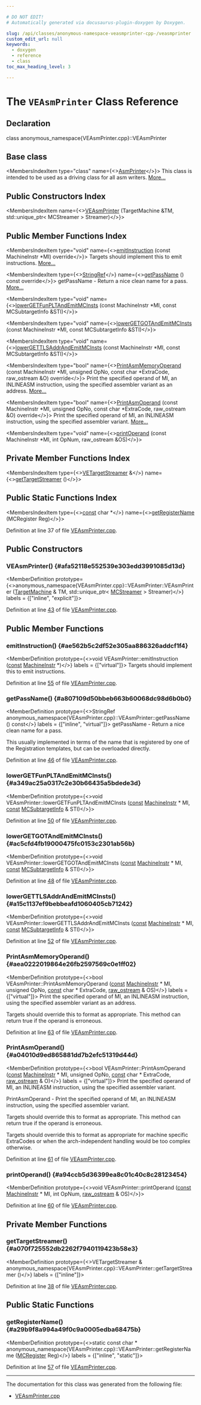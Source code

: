 ```yaml
---

# DO NOT EDIT!
# Automatically generated via docusaurus-plugin-doxygen by Doxygen.

slug: /api/classes/anonymous-namespace-veasmprinter-cpp-/veasmprinter
custom_edit_url: null
keywords:
  - doxygen
  - reference
  - class
toc_max_heading_level: 3

---
```





# The `VEAsmPrinter` Class Reference

<DoxygenPage pluginConfig={pluginConfig}>



## Declaration

<CodeBlock>class anonymous_namespace{VEAsmPrinter.cpp}::VEAsmPrinter</CodeBlock>

## Base class

<MembersIndex>

<MembersIndexItem
  type="class"
  name={<><a href="/docs/api/classes/llvm/asmprinter">AsmPrinter</a></>}>
This class is intended to be used as a driving class for all asm writers. <a href="/docs/api/classes/llvm/asmprinter/#details">More...</a>
</MembersIndexItem>

</MembersIndex>

## Public Constructors Index

<MembersIndex>

<MembersIndexItem
  name={<><a href="#afa52118e552539e303edd3991085d13d">VEAsmPrinter</a> (TargetMachine &amp;TM, std::unique&#95;ptr&lt; MCStreamer &gt; Streamer)</>}>
</MembersIndexItem>

</MembersIndex>

## Public Member Functions Index

<MembersIndex>

<MembersIndexItem
  type="void"
  name={<><a href="#ae562b5c2df52e305aa886326addcf1f4">emitInstruction</a> (const MachineInstr &#42;MI) override</>}>
Targets should implement this to emit instructions. <a href="#ae562b5c2df52e305aa886326addcf1f4">More...</a>
</MembersIndexItem>

<MembersIndexItem
  type={<><a href="/docs/api/classes/llvm/stringref">StringRef</a></>}
  name={<><a href="#a807109d50bbeb663b60068dc98d6b0b0">getPassName</a> () const override</>}>
getPassName - Return a nice clean name for a pass. <a href="#a807109d50bbeb663b60068dc98d6b0b0">More...</a>
</MembersIndexItem>

<MembersIndexItem
  type="void"
  name={<><a href="#a349ac25a0317c2e30b66435a5bdede3d">lowerGETFunPLTAndEmitMCInsts</a> (const MachineInstr &#42;MI, const MCSubtargetInfo &amp;STI)</>}>
</MembersIndexItem>

<MembersIndexItem
  type="void"
  name={<><a href="#ac5cfd4fb19000475fc0153c2301ab56b">lowerGETGOTAndEmitMCInsts</a> (const MachineInstr &#42;MI, const MCSubtargetInfo &amp;STI)</>}>
</MembersIndexItem>

<MembersIndexItem
  type="void"
  name={<><a href="#a15c1137ef9bebbeafd1060405cb71242">lowerGETTLSAddrAndEmitMCInsts</a> (const MachineInstr &#42;MI, const MCSubtargetInfo &amp;STI)</>}>
</MembersIndexItem>

<MembersIndexItem
  type="bool"
  name={<><a href="#aea0222019864e26fb2597569c0e1ff02">PrintAsmMemoryOperand</a> (const MachineInstr &#42;MI, unsigned OpNo, const char &#42;ExtraCode, raw&#95;ostream &amp;O) override</>}>
Print the specified operand of MI, an INLINEASM instruction, using the specified assembler variant as an address. <a href="#aea0222019864e26fb2597569c0e1ff02">More...</a>
</MembersIndexItem>

<MembersIndexItem
  type="bool"
  name={<><a href="#a04010d9ed865881dd7b2efc51319d44d">PrintAsmOperand</a> (const MachineInstr &#42;MI, unsigned OpNo, const char &#42;ExtraCode, raw&#95;ostream &amp;O) override</>}>
Print the specified operand of MI, an INLINEASM instruction, using the specified assembler variant. <a href="#a04010d9ed865881dd7b2efc51319d44d">More...</a>
</MembersIndexItem>

<MembersIndexItem
  type="void"
  name={<><a href="#a94ccb5d36399ea8c01c40c8c28123454">printOperand</a> (const MachineInstr &#42;MI, int OpNum, raw&#95;ostream &amp;OS)</>}>
</MembersIndexItem>

</MembersIndex>

## Private Member Functions Index

<MembersIndex>

<MembersIndexItem
  type={<><a href="/docs/api/classes/llvm/vetargetstreamer">VETargetStreamer</a> &amp;</>}
  name={<><a href="#a070f725552db2262f7940119423b58e3">getTargetStreamer</a> ()</>}>
</MembersIndexItem>

</MembersIndex>

## Public Static Functions Index

<MembersIndex>

<MembersIndexItem
  type={<><a href="/docs/api/files/lib/lib/target/lib/target/aarch64/aarch64promoteconstant-cpp/#a90f8350fecae261c25be85d38b451bff">const</a> char &#42;</>}
  name={<><a href="#a29b9f8a994a49f0c9a0005edba68475b">getRegisterName</a> (MCRegister Reg)</>}>
</MembersIndexItem>

</MembersIndex>


Definition at line 37 of file <a href="/docs/api/files/lib/lib/target/lib/target/ve/veasmprinter-cpp">VEAsmPrinter.cpp</a>.

<SectionDefinition>

## Public Constructors

### VEAsmPrinter() {#afa52118e552539e303edd3991085d13d}

<MemberDefinition
  prototype={<>anonymous&#95;namespace&#123;VEAsmPrinter.cpp&#125;::VEAsmPrinter::VEAsmPrinter (<a href="/docs/api/classes/llvm/targetmachine">TargetMachine</a> &amp; TM, std::unique&#95;ptr&lt; <a href="/docs/api/classes/llvm/mcstreamer">MCStreamer</a> &gt; Streamer)</>}
  labels = {["inline", "explicit"]}>

Definition at line <a href="/docs/api/files/lib/lib/target/lib/target/ve/veasmprinter-cpp/#l00043">43</a> of file <a href="/docs/api/files/lib/lib/target/lib/target/ve/veasmprinter-cpp">VEAsmPrinter.cpp</a>.
</MemberDefinition>

</SectionDefinition>

<SectionDefinition>

## Public Member Functions

### emitInstruction() {#ae562b5c2df52e305aa886326addcf1f4}

<MemberDefinition
  prototype={<>void VEAsmPrinter::emitInstruction (<a href="/docs/api/files/lib/lib/target/lib/target/aarch64/aarch64promoteconstant-cpp/#a90f8350fecae261c25be85d38b451bff">const</a> <a href="/docs/api/classes/llvm/machineinstr">MachineInstr</a> &#42;)</>}
  labels = {["virtual"]}>
Targets should implement this to emit instructions.

Definition at line <a href="/docs/api/files/lib/lib/target/lib/target/ve/veasmprinter-cpp/#l00055">55</a> of file <a href="/docs/api/files/lib/lib/target/lib/target/ve/veasmprinter-cpp">VEAsmPrinter.cpp</a>.
</MemberDefinition>

### getPassName() {#a807109d50bbeb663b60068dc98d6b0b0}

<MemberDefinition
  prototype={<>StringRef anonymous&#95;namespace&#123;VEAsmPrinter.cpp&#125;::VEAsmPrinter::getPassName () const</>}
  labels = {["inline", "virtual"]}>
getPassName - Return a nice clean name for a pass.

This usually implemented in terms of the name that is registered by one of the Registration templates, but can be overloaded directly.

Definition at line <a href="/docs/api/files/lib/lib/target/lib/target/ve/veasmprinter-cpp/#l00046">46</a> of file <a href="/docs/api/files/lib/lib/target/lib/target/ve/veasmprinter-cpp">VEAsmPrinter.cpp</a>.
</MemberDefinition>

### lowerGETFunPLTAndEmitMCInsts() {#a349ac25a0317c2e30b66435a5bdede3d}

<MemberDefinition
  prototype={<>void VEAsmPrinter::lowerGETFunPLTAndEmitMCInsts (<a href="/docs/api/files/lib/lib/target/lib/target/aarch64/aarch64promoteconstant-cpp/#a90f8350fecae261c25be85d38b451bff">const</a> <a href="/docs/api/classes/llvm/machineinstr">MachineInstr</a> &#42; MI, <a href="/docs/api/files/lib/lib/target/lib/target/aarch64/aarch64promoteconstant-cpp/#a90f8350fecae261c25be85d38b451bff">const</a> <a href="/docs/api/classes/llvm/mcsubtargetinfo">MCSubtargetInfo</a> &amp; STI)</>}>

Definition at line <a href="/docs/api/files/lib/lib/target/lib/target/ve/veasmprinter-cpp/#l00050">50</a> of file <a href="/docs/api/files/lib/lib/target/lib/target/ve/veasmprinter-cpp">VEAsmPrinter.cpp</a>.
</MemberDefinition>

### lowerGETGOTAndEmitMCInsts() {#ac5cfd4fb19000475fc0153c2301ab56b}

<MemberDefinition
  prototype={<>void VEAsmPrinter::lowerGETGOTAndEmitMCInsts (<a href="/docs/api/files/lib/lib/target/lib/target/aarch64/aarch64promoteconstant-cpp/#a90f8350fecae261c25be85d38b451bff">const</a> <a href="/docs/api/classes/llvm/machineinstr">MachineInstr</a> &#42; MI, <a href="/docs/api/files/lib/lib/target/lib/target/aarch64/aarch64promoteconstant-cpp/#a90f8350fecae261c25be85d38b451bff">const</a> <a href="/docs/api/classes/llvm/mcsubtargetinfo">MCSubtargetInfo</a> &amp; STI)</>}>

Definition at line <a href="/docs/api/files/lib/lib/target/lib/target/ve/veasmprinter-cpp/#l00048">48</a> of file <a href="/docs/api/files/lib/lib/target/lib/target/ve/veasmprinter-cpp">VEAsmPrinter.cpp</a>.
</MemberDefinition>

### lowerGETTLSAddrAndEmitMCInsts() {#a15c1137ef9bebbeafd1060405cb71242}

<MemberDefinition
  prototype={<>void VEAsmPrinter::lowerGETTLSAddrAndEmitMCInsts (<a href="/docs/api/files/lib/lib/target/lib/target/aarch64/aarch64promoteconstant-cpp/#a90f8350fecae261c25be85d38b451bff">const</a> <a href="/docs/api/classes/llvm/machineinstr">MachineInstr</a> &#42; MI, <a href="/docs/api/files/lib/lib/target/lib/target/aarch64/aarch64promoteconstant-cpp/#a90f8350fecae261c25be85d38b451bff">const</a> <a href="/docs/api/classes/llvm/mcsubtargetinfo">MCSubtargetInfo</a> &amp; STI)</>}>

Definition at line <a href="/docs/api/files/lib/lib/target/lib/target/ve/veasmprinter-cpp/#l00052">52</a> of file <a href="/docs/api/files/lib/lib/target/lib/target/ve/veasmprinter-cpp">VEAsmPrinter.cpp</a>.
</MemberDefinition>

### PrintAsmMemoryOperand() {#aea0222019864e26fb2597569c0e1ff02}

<MemberDefinition
  prototype={<>bool VEAsmPrinter::PrintAsmMemoryOperand (<a href="/docs/api/files/lib/lib/target/lib/target/aarch64/aarch64promoteconstant-cpp/#a90f8350fecae261c25be85d38b451bff">const</a> <a href="/docs/api/classes/llvm/machineinstr">MachineInstr</a> &#42; MI, unsigned OpNo, <a href="/docs/api/files/lib/lib/target/lib/target/aarch64/aarch64promoteconstant-cpp/#a90f8350fecae261c25be85d38b451bff">const</a> char &#42; ExtraCode, <a href="/docs/api/classes/llvm/raw-ostream">raw&#95;ostream</a> &amp; OS)</>}
  labels = {["virtual"]}>
Print the specified operand of MI, an INLINEASM instruction, using the specified assembler variant as an address.

Targets should override this to format as appropriate. This method can return true if the operand is erroneous.

Definition at line <a href="/docs/api/files/lib/lib/target/lib/target/ve/veasmprinter-cpp/#l00063">63</a> of file <a href="/docs/api/files/lib/lib/target/lib/target/ve/veasmprinter-cpp">VEAsmPrinter.cpp</a>.
</MemberDefinition>

### PrintAsmOperand() {#a04010d9ed865881dd7b2efc51319d44d}

<MemberDefinition
  prototype={<>bool VEAsmPrinter::PrintAsmOperand (<a href="/docs/api/files/lib/lib/target/lib/target/aarch64/aarch64promoteconstant-cpp/#a90f8350fecae261c25be85d38b451bff">const</a> <a href="/docs/api/classes/llvm/machineinstr">MachineInstr</a> &#42; MI, unsigned OpNo, <a href="/docs/api/files/lib/lib/target/lib/target/aarch64/aarch64promoteconstant-cpp/#a90f8350fecae261c25be85d38b451bff">const</a> char &#42; ExtraCode, <a href="/docs/api/classes/llvm/raw-ostream">raw&#95;ostream</a> &amp; O)</>}
  labels = {["virtual"]}>
Print the specified operand of MI, an INLINEASM instruction, using the specified assembler variant.

PrintAsmOperand - Print the specified operand of MI, an INLINEASM instruction, using the specified assembler variant.

Targets should override this to format as appropriate. This method can return true if the operand is erroneous.

Targets should override this to format as appropriate for machine specific ExtraCodes or when the arch-independent handling would be too complex otherwise.

Definition at line <a href="/docs/api/files/lib/lib/target/lib/target/ve/veasmprinter-cpp/#l00061">61</a> of file <a href="/docs/api/files/lib/lib/target/lib/target/ve/veasmprinter-cpp">VEAsmPrinter.cpp</a>.
</MemberDefinition>

### printOperand() {#a94ccb5d36399ea8c01c40c8c28123454}

<MemberDefinition
  prototype={<>void VEAsmPrinter::printOperand (<a href="/docs/api/files/lib/lib/target/lib/target/aarch64/aarch64promoteconstant-cpp/#a90f8350fecae261c25be85d38b451bff">const</a> <a href="/docs/api/classes/llvm/machineinstr">MachineInstr</a> &#42; MI, int OpNum, <a href="/docs/api/classes/llvm/raw-ostream">raw&#95;ostream</a> &amp; OS)</>}>

Definition at line <a href="/docs/api/files/lib/lib/target/lib/target/ve/veasmprinter-cpp/#l00060">60</a> of file <a href="/docs/api/files/lib/lib/target/lib/target/ve/veasmprinter-cpp">VEAsmPrinter.cpp</a>.
</MemberDefinition>

</SectionDefinition>

<SectionDefinition>

## Private Member Functions

### getTargetStreamer() {#a070f725552db2262f7940119423b58e3}

<MemberDefinition
  prototype={<>VETargetStreamer &amp; anonymous&#95;namespace&#123;VEAsmPrinter.cpp&#125;::VEAsmPrinter::getTargetStreamer ()</>}
  labels = {["inline"]}>

Definition at line <a href="/docs/api/files/lib/lib/target/lib/target/ve/veasmprinter-cpp/#l00038">38</a> of file <a href="/docs/api/files/lib/lib/target/lib/target/ve/veasmprinter-cpp">VEAsmPrinter.cpp</a>.
</MemberDefinition>

</SectionDefinition>

<SectionDefinition>

## Public Static Functions

### getRegisterName() {#a29b9f8a994a49f0c9a0005edba68475b}

<MemberDefinition
  prototype={<>static const char &#42; anonymous&#95;namespace&#123;VEAsmPrinter.cpp&#125;::VEAsmPrinter::getRegisterName (<a href="/docs/api/classes/llvm/mcregister">MCRegister</a> Reg)</>}
  labels = {["inline", "static"]}>

Definition at line <a href="/docs/api/files/lib/lib/target/lib/target/ve/veasmprinter-cpp/#l00057">57</a> of file <a href="/docs/api/files/lib/lib/target/lib/target/ve/veasmprinter-cpp">VEAsmPrinter.cpp</a>.
</MemberDefinition>

</SectionDefinition>

<hr/>

The documentation for this class was generated from the following file:

<ul>
<li><a href="/docs/api/files/lib/lib/target/lib/target/ve/veasmprinter-cpp">VEAsmPrinter.cpp</a></li>
</ul>

</DoxygenPage>
